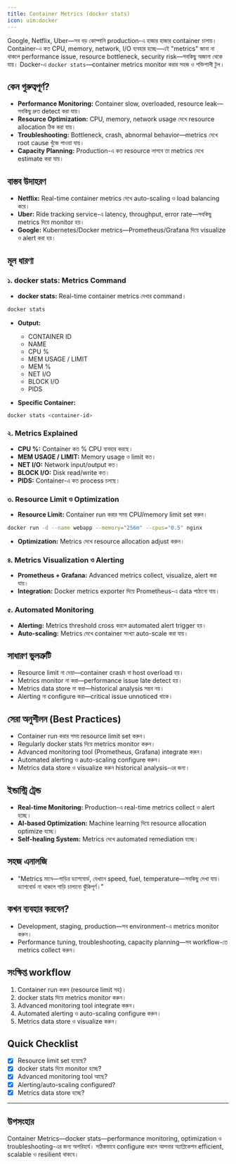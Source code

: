 ```yaml
---
title: Container Metrics (docker stats)
icon: uim:docker
---
```


Google, Netflix, Uber—সব বড় কোম্পানি production-এ হাজার হাজার container চালায়। Container-এ কত CPU, memory, network, I/O ব্যবহার হচ্ছে—এই "metrics" জানা না থাকলে performance issue, resource bottleneck, security risk—সবকিছু অজানা থেকে যায়। Docker-এ `docker stats`—container metrics monitor করার সহজ ও শক্তিশালী টুল।

## কেন গুরুত্বপূর্ণ?

- **Performance Monitoring:** Container slow, overloaded, resource leak—সবকিছু দ্রুত detect করা যায়।
- **Resource Optimization:** CPU, memory, network usage দেখে resource allocation ঠিক করা যায়।
- **Troubleshooting:** Bottleneck, crash, abnormal behavior—metrics দেখে root cause খুঁজে পাওয়া যায়।
- **Capacity Planning:** Production-এ কত resource লাগবে তা metrics দেখে estimate করা যায়।

## বাস্তব উদাহরণ

- **Netflix:** Real-time container metrics দেখে auto-scaling ও load balancing করে।
- **Uber:** Ride tracking service-এ latency, throughput, error rate—সবকিছু metrics দিয়ে monitor হয়।
- **Google:** Kubernetes/Docker metrics—Prometheus/Grafana দিয়ে visualize ও alert করা হয়।

## মূল ধারণা

### ১. docker stats: Metrics Command

- **docker stats:** Real-time container metrics দেখার command।

```bash
docker stats
```

- **Output:**
  - CONTAINER ID
  - NAME
  - CPU %
  - MEM USAGE / LIMIT
  - MEM %
  - NET I/O
  - BLOCK I/O
  - PIDS

- **Specific Container:**

```bash
docker stats <container-id>
```

### ২. Metrics Explained

- **CPU %:** Container কত % CPU ব্যবহার করছে।
- **MEM USAGE / LIMIT:** Memory usage ও limit কত।
- **NET I/O:** Network input/output কত।
- **BLOCK I/O:** Disk read/write কত।
- **PIDS:** Container-এ কত process চলছে।

### ৩. Resource Limit ও Optimization

- **Resource Limit:** Container run করার সময় CPU/memory limit set করুন।

```bash
docker run -d --name webapp --memory="256m" --cpus="0.5" nginx
```

- **Optimization:** Metrics দেখে resource allocation adjust করুন।

### ৪. Metrics Visualization ও Alerting

- **Prometheus + Grafana:** Advanced metrics collect, visualize, alert করা যায়।
- **Integration:** Docker metrics exporter দিয়ে Prometheus-এ data পাঠানো যায়।

### ৫. Automated Monitoring

- **Alerting:** Metrics threshold cross করলে automated alert trigger হয়।
- **Auto-scaling:** Metrics দেখে container সংখ্যা auto-scale করা যায়।

## সাধারণ ভুলত্রুটি

- Resource limit না দেয়া—container crash বা host overload হয়।
- Metrics monitor না করা—performance issue late detect হয়।
- Metrics data store না করা—historical analysis সম্ভব নয়।
- Alerting না configure করা—critical issue unnoticed থাকে।

## সেরা অনুশীলন (Best Practices)

- Container run করার সময় resource limit set করুন।
- Regularly docker stats দিয়ে metrics monitor করুন।
- Advanced monitoring tool (Prometheus, Grafana) integrate করুন।
- Automated alerting ও auto-scaling configure করুন।
- Metrics data store ও visualize করুন historical analysis-এর জন্য।

## ইন্ডাস্ট্রি ট্রেন্ড

- **Real-time Monitoring:** Production-এ real-time metrics collect ও alert হচ্ছে।
- **AI-based Optimization:** Machine learning দিয়ে resource allocation optimize হচ্ছে।
- **Self-healing System:** Metrics দেখে automated remediation হচ্ছে।

## সহজ এনালজি

- "Metrics মানে—গাড়ির ড্যাশবোর্ড, যেখানে speed, fuel, temperature—সবকিছু দেখা যায়। ড্যাশবোর্ড না থাকলে গাড়ি চালানো ঝুঁকিপূর্ণ।"

## কখন ব্যবহার করবেন?

- Development, staging, production—সব environment-এ metrics monitor করুন।
- Performance tuning, troubleshooting, capacity planning—সব workflow-তে metrics collect করুন।

## সংক্ষিপ্ত workflow

1. Container run করুন (resource limit সহ)।
2. docker stats দিয়ে metrics monitor করুন।
3. Advanced monitoring tool integrate করুন।
4. Automated alerting ও auto-scaling configure করুন।
5. Metrics data store ও visualize করুন।

## Quick Checklist

- [x] Resource limit set হয়েছে?
- [x] docker stats দিয়ে monitor হচ্ছে?
- [x] Advanced monitoring tool আছে?
- [x] Alerting/auto-scaling configured?
- [x] Metrics data store হচ্ছে?

---

## উপসংহার

Container Metrics—docker stats—performance monitoring, optimization ও troubleshooting-এর জন্য অপরিহার্য। সঠিকভাবে configure করলে আপনার অ্যাপ্লিকেশন efficient, scalable ও resilient থাকবে।

